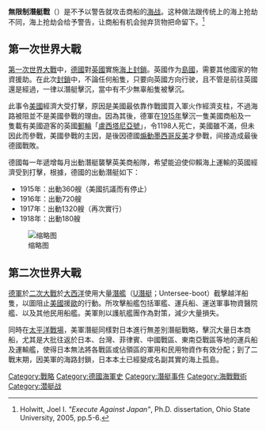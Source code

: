 {{pov|time=2014-10-03T20:47:43+00:00}}
{{軍事}}
'''無限制潛艇戰'''（{{lang-en|Unrestricted submarine warfare}}）是不予以警告就攻击商船的[[海战|海战]]。这种做法跟传统上的海上抢劫不同，海上抢劫会给予警告，让商船有机会抛弃货物把命留下。<ref>Holwitt, Joel I. ''"Execute Against Japan"'', Ph.D. dissertation, Ohio State University, 2005, pp.5-6.</ref>

==第一次世界大戰==
[[第一次世界大戰|第一次世界大戰]]中，[[德國|德國]]對[[英國|英國]]實施[[海上封鎖|海上封鎖]]。英國作为[[島國|島國]]，需要其他國家的物資援助。在此次[[封鎖|封鎖]]中，不論任何船隻，只要向英國方向行驶，且不管是前往英國還是經過，一律以潛艇擊沉，當中有不少無辜船隻被擊沉。

此事令[[美國|美國]]經濟大受打擊，原因是美國最依靠作戰國買入軍火作經濟支柱，不過海路被阻並不是美國參戰的理由。因為其後，德軍在[[1915年|1915年]]擊沉一隻美國商船及一隻載有美國遊客的英國[[郵輪|郵輪]]「[[盧西塔尼亞號|盧西塔尼亞號]]」，令1198人死亡，美國雖不滿，但未因此而參戰，美國參戰的主因，是後因德國[[齊默爾曼電報|煽動墨西哥反美]]才參戰，间接造成最後德國戰敗。

德國每一年遞增每月出動潛艇襲擊英美商船隊，希望能迫使仰賴海上運輸的英國經濟受到打擊，根據{{which|史實|time=2015-2-26}}，德國的出動潛艇如下：
*1915年：出動360艘（美國抗議而有停止）
*1916年：出動720艘
*1917年：出動1320艘（再次實行）
*1918年：出動180艘
[[File:U_570.jpg|缩略图]]

==第二次世界大戰==
[[德軍|德軍]]於[[二次大戰|二次大戰]]於[[大西洋|大西洋]]使用大量[[潛艦|潛艦]]（[[U潛艇|U潛艇]]；Untersee-boot）截擊越洋船隻，以圖阻止[[美國|美國]]援[[欧洲|歐]]的行動。所攻擊船艦包括軍艦、運兵船、運送軍事物資醫院艦、以及其他民用船艦。美軍則以護航艦團作為對策，減少大量損失。

同時在[[太平洋戰場|太平洋戰場]]，美軍潛艇同樣對日本進行無差別潛艇戰略，擊沉大量日本商船，尤其是大批往返於日本、台灣、菲律賓、中國戰區、東南亞戰區等地的運兵船及運輸艦，使得日本無法將各戰區或佔領區的軍用和民用物資作有效分配；到了二戰末期，因美軍的海路封鎖，日本本土已經變成名副其實的海上孤島。

{{U-潛艇}}

[[Category:戰略|Category:戰略]]
[[Category:德國海軍史|Category:德國海軍史]]
[[Category:潛艇事件|Category:潛艇事件]]
[[Category:海戰戰術|Category:海戰戰術]]
[[Category:潜艇战|Category:潜艇战]]